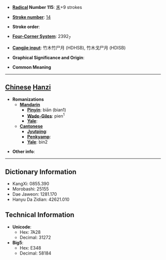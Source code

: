 * '''[[Wiktionary:Chinese radical index| Radical]] Number 115''': [[Wiktionary:Chinese radical index 禾|禾]]+9 strokes

* '''[[Wiktionary:Chinese total strokes index|Stroke number]]''': [[Wiktionary:Chinese total strokes index 14|14]]

* '''Stroke order''': 

* '''[[Wiktionary:Chinese four corner index|Four-Corner System]]''': 2392<sub>7</sub>

* '''[[Wiktionary:Chinese Cangjie index|Cangjie input]]''': 竹木竹尸月 (HDHSB), 竹木戈尸月 (HDISB)

* '''Graphical Significance and Origin''': 

* '''Common Meaning'''

----

== [[Chinese]] [[Hanzi]] ==

* '''Romanizations'''
** '''[[Mandarin]]'''
*** '''[[Pinyin]]''': biān (bian1)
*** '''[[Wade-Giles]]''': pien<sup>1</sup>
*** '''[[Yale]]''': 
** '''[[Cantonese]]'''
*** '''[[Jyutping]]''':
*** '''[[Penkyamp]]''': 
*** '''[[Yale]]''': bin2

* '''Other info''': 

----

== Dictionary Information ==

* KangXi: 0855.390
* Morobashi: 25155
* Dae Jaweon: 1281.170
* Hanyu Da Zidian: 42621.010

== Technical Information ==

* '''Unicode''':
** Hex: 7A28
** Decimal: 31272
* '''Big5''':
** Hex: E348
** Decimal: 58184